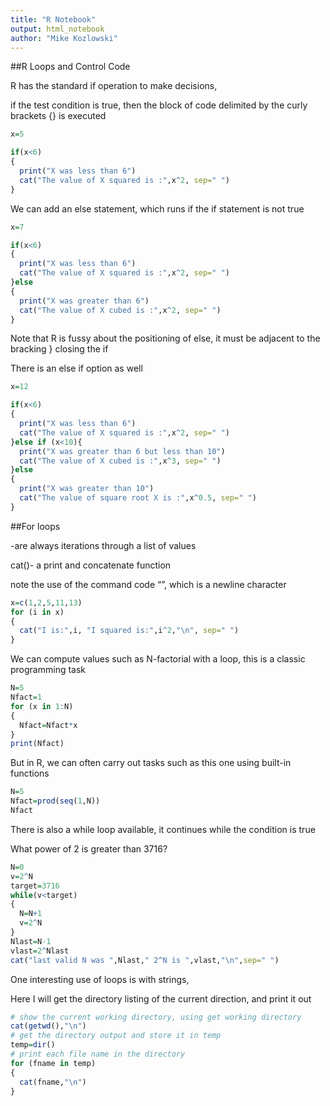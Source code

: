---
title: "R Notebook"
output: html_notebook
author: "Mike Kozlowski"
---

##R Loops and Control Code

R has the standard if operation to make decisions,

if the test condition is true, then the block of code delimited by the curly brackets {} is executed

```{r}

x=5

if(x<6)
{
  print("X was less than 6")
  cat("The value of X squared is :",x^2, sep=" ")
}

```

We can add an else statement, which runs if the if statement is not true

```{r}
x=7

if(x<6)
{
  print("X was less than 6")
  cat("The value of X squared is :",x^2, sep=" ")
}else
{
  print("X was greater than 6")
  cat("The value of X cubed is :",x^2, sep=" ")
}
```
Note that R is fussy about the positioning of else, it must be adjacent to the bracking } closing the if

There is an else if option as well

```{r}
x=12

if(x<6)
{
  print("X was less than 6")
  cat("The value of X squared is :",x^2, sep=" ")
}else if (x<10){
  print("X was greater than 6 but less than 10")
  cat("The value of X cubed is :",x^3, sep=" ")
}else
{
  print("X was greater than 10")
  cat("The value of square root X is :",x^0.5, sep=" ")
}

```

##For loops 

-are always iterations through a list of values

cat()- a print and concatenate function

note the use of the command code "\n",  which is a newline character

```{r}
x=c(1,2,5,11,13)
for (i in x)
{
  cat("I is:",i, "I squared is:",i^2,"\n", sep=" ")
}

```

We can compute values such as N-factorial with a loop,   this is a classic programming task

```{r}
N=5
Nfact=1
for (x in 1:N)
{
  Nfact=Nfact*x
}
print(Nfact)
```

But in R, we can often carry out tasks such as this one using built-in functions

```{r}
N=5
Nfact=prod(seq(1,N))
Nfact
```
There is also a while loop available,  it continues while the condition is true

What power of 2 is greater than 3716?

```{r}
N=0
v=2^N
target=3716
while(v<target)
{
  N=N+1
  v=2^N
}
Nlast=N-1
vlast=2^Nlast
cat("last valid N was ",Nlast," 2^N is ",vlast,"\n",sep=" ")

```

One interesting use of loops is with strings,

Here I will get the directory listing  of the current direction, and print it out

```{r}
# show the current working directory, using get working directory
cat(getwd(),"\n")
# get the directory output and store it in temp
temp=dir()
# print each file name in the directory
for (fname in temp)
{
  cat(fname,"\n")
}

```
